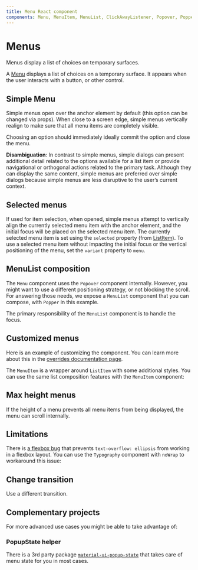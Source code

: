 ```yaml
---
title: Menu React component
components: Menu, MenuItem, MenuList, ClickAwayListener, Popover, Popper
---
```




# Menus

<p className="description">Menus display a list of choices on temporary surfaces.</p>

A [Menu](https://material.io/design/components/menus.html) displays a list of choices on a temporary surface. It appears when the user interacts with a button, or other control.

## Simple Menu

Simple menus open over the anchor element by default (this option can be changed via props). When close to a screen edge, simple menus vertically realign to make sure that all menu items are completely visible.

Choosing an option should immediately ideally commit the option and close the menu.

**Disambiguation**: In contrast to simple menus, simple dialogs can present additional detail related to the options available for a list item or provide navigational or orthogonal actions related to the primary task. Although they can display the same content, simple menus are preferred over simple dialogs because simple menus are less disruptive to the user’s current context.

<div className='codeExample'>
  <CodeExample code={SimpleMenuRaw}>
    <SimpleMenu />
  </CodeExample>
</div>

## Selected menus

If used for item selection, when opened, simple menus attempt to vertically align the currently selected menu item with the anchor element,
and the initial focus will be placed on the selected menu item.
The currently selected menu item is set using the `selected` property (from [ListItem](/api/list-item/)).
To use a selected menu item without impacting the initial focus or the vertical positioning of the menu, set the `variant` property to `menu`.

<div className='codeExample'>
  <CodeExample code={SimpleListMenuRaw}>
    <SimpleListMenu />
  </CodeExample>
</div>

## MenuList composition

The `Menu` component uses the `Popover` component internally.
However, you might want to use a different positioning strategy, or not blocking the scroll.
For answering those needs, we expose a `MenuList` component that you can compose, with `Popper` in this example.

The primary responsibility of the `MenuList` component is to handle the focus.

<div className='codeExample'>
  <CodeExample code={MenuListCompositionRaw}>
    <MenuListComposition />
  </CodeExample>
</div>

## Customized menus

Here is an example of customizing the component. You can learn more about this in the
[overrides documentation page](/customization/components/).

<div className='codeExample'>
  <CodeExample code={CustomizedMenusRaw}>
    <CustomizedMenus />
  </CodeExample>
</div>

The `MenuItem` is a wrapper around `ListItem` with some additional styles.
You can use the same list composition features with the `MenuItem` component:

## Max height menus

If the height of a menu prevents all menu items from being displayed, the menu can scroll internally.

<div className='codeExample'>
  <CodeExample code={LongMenuRaw}>
    <LongMenu />
  </CodeExample>
</div>

## Limitations

There is [a flexbox bug](https://bugs.chromium.org/p/chromium/issues/detail?id=327437) that prevents `text-overflow: ellipsis` from working in a flexbox layout.
You can use the `Typography` component with `noWrap` to workaround this issue:

<div className='codeExample'>
  <CodeExample code={TypographyMenuRaw}>
    <TypographyMenu />
  </CodeExample>
</div>

## Change transition

Use a different transition.

<div className='codeExample'>
  <CodeExample code={FadeMenuRaw}>
    <FadeMenu />
  </CodeExample>
</div>

## Complementary projects

For more advanced use cases you might be able to take advantage of:

### PopupState helper

There is a 3rd party package [`material-ui-popup-state`](https://github.com/jcoreio/material-ui-popup-state) that takes care of menu state for you in most cases.

<div className='codeExample'>
  <CodeExample code={MenuPopupStateRaw}>
    <MenuPopupState />
  </CodeExample>
</div>
